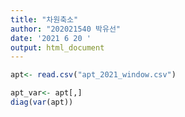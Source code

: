 ```yaml
---
title: "차원축소"
author: "202021540 박유선"
date: '2021 6 20 '
output: html_document
---
```

```r
apt<- read.csv("apt_2021_window.csv")

apt_var<- apt[,]
diag(var(apt))
```

